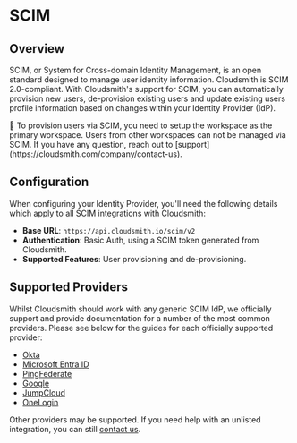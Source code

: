 
# SCIM

## Overview

SCIM, or System for Cross-domain Identity Management, is an open standard designed to manage user identity information. Cloudsmith is SCIM 2.0-compliant. With Cloudsmith's support for SCIM, you can automatically provision new users, de-provision existing users and update existing users profile information based on changes within your Identity Provider (IdP).

<Note>
📘 To provision users via SCIM, you need to setup the workspace as the primary workspace. Users from other workspaces can not be managed via SCIM.
If you have any question, reach out to [support](https://cloudsmith.com/company/contact-us).
</Note>

## Configuration

When configuring your Identity Provider, you'll need the following details which apply to all SCIM integrations with Cloudsmith:

- **Base URL**: `https://api.cloudsmith.io/scim/v2`
- **Authentication**: Basic Auth, using a SCIM token generated from Cloudsmith.
- **Supported Features**: User provisioning and de-provisioning.

## Supported Providers

Whilst Cloudsmith should work with any generic SCIM IdP, we officially support and provide documentation for a number of the most common providers. Please see below for the guides for each officially supported provider:

- [Okta](/authentication/scim-with-okta)
- [Microsoft Entra ID](/authentication/scim-with-microsoft-entra-id)
- [PingFederate](/authentication/scim-with-pingfederate)
- [Google](/authentication/scim-with-google) 
- [JumpCloud](/authentication/single-sign-on-with-jumpcloud) 
- [OneLogin](/authentication/single-sign-on-with-onelogin)

Other providers may be supported. If you need help with an unlisted integration, you can still [contact us](https://cloudsmith.com/company/contact-us).
